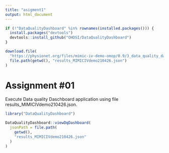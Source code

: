 ```yaml
---
title: "asigment1"
output: html_document
---
```


```r
if (!"DataQualityDashboard" %in% rownames(installed.packages())) {
  install.packages("devtools")
  devtools::install_github("OHDSI/DataQualityDashboard")
}

download.file(
  "https://physionet.org/files/mimic-iv-demo-omop/0.9/3_data_quality_dashboard_files/results_MIMICIVdemo210426.json?download", 
  file.path(getwd(), "results_MIMICIVdemo210426.json")
)

```

# Assignment \#01

Execute Data quality Daschboard application using file results_MIMICIVdemo210426.json.

```r
library("DataQualityDashboard")

DataQualityDashboard::viewDqDashboard(
  jsonPath = file.path(
    getwd(), 
    "results_MIMICIVdemo210426.json"
  )
)

```
